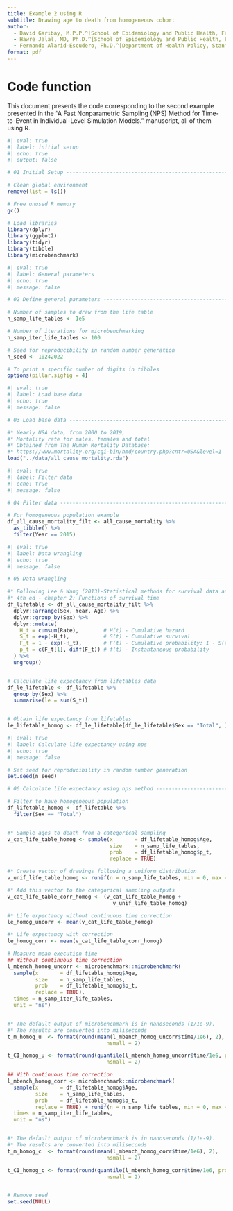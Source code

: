```yaml
---
title: Example 2 using R
subtitle: Drawing age to death from homogeneous cohort
author:
  - David Garibay, M.P.P.^[School of Epidemiology and Public Health, Faculty of Medicine, University of Ottawa, Ottawa, ON, CA.]
  - Hawre Jalal, MD, Ph.D.^[School of Epidemiology and Public Health, Faculty of Medicine, University of Ottawa, Ottawa, ON, CA.]
  - Fernando Alarid-Escudero, Ph.D.^[Department of Health Policy, Stanford University School of Medicine, Stanford, CA, USA.] ^[Center for Health Policy, Freeman Spogli Institute, Stanford University, Stanford, CA, USA.]
format: pdf
---
```


# Code function
This document presents the code corresponding to the second example presented 
in the "A Fast Nonparametric Sampling (NPS) Method for Time-to-Event in 
Individual-Level Simulation Models." manuscript, all of them using R.

```r
#| eval: true
#| label: initial setup
#| echo: true
#| output: false

# 01 Initial Setup --------------------------------------------------------

# Clean global environment
remove(list = ls())

# Free unused R memory
gc()

# Load libraries
library(dplyr)
library(ggplot2)
library(tidyr)
library(tibble)
library(microbenchmark)
```

```r
#| eval: true
#| label: General parameters
#| echo: true 
#| message: false

# 02 Define general parameters --------------------------------------------

# Number of samples to draw from the life table
n_samp_life_tables <- 1e5

# Number of iterations for microbenchmarking
n_samp_iter_life_tables <- 100

# Seed for reproducibility in random number generation
n_seed <- 10242022

# To print a specific number of digits in tibbles
options(pillar.sigfig = 4)

```


```r
#| eval: true
#| label: Load base data
#| echo: true 
#| message: false

# 03 Load base data -------------------------------------------------------

#* Yearly USA data, from 2000 to 2019, 
#* Mortality rate for males, females and total
#* Obtained from The Human Mortality Database:
#* https://www.mortality.org/cgi-bin/hmd/country.php?cntr=USA&level=1
load("../data/all_cause_mortality.rda")

```


```r
#| eval: true
#| label: Filter data
#| echo: true 
#| message: false

# 04 Filter data ----------------------------------------------------------

# For homogeneous population example
df_all_cause_mortality_filt <- all_cause_mortality %>% 
  as_tibble() %>% 
  filter(Year == 2015)
```

```r
#| eval: true
#| label: Data wrangling
#| echo: true 
#| message: false

# 05 Data wrangling -------------------------------------------------------

#* Following Lee & Wang (2013)-Statistical methods for survival data analysis
#* 4th ed - chapter 2: Functions of survival time
df_lifetable <- df_all_cause_mortality_filt %>% 
  dplyr::arrange(Sex, Year, Age) %>% 
  dplyr::group_by(Sex) %>% 
  dplyr::mutate(
    H_t = cumsum(Rate),        # H(t) - Cumulative hazard
    S_t = exp(-H_t),           # S(t) - Cumulative survival
    F_t = 1 - exp(-H_t),       # F(t) - Cumulative probability: 1 - S(t)
    p_t = c(F_t[1], diff(F_t)) # f(t) - Instantaneous probability
  ) %>% 
  ungroup()


# Calculate life expectancy from lifetables data
df_le_lifetable <- df_lifetable %>% 
  group_by(Sex) %>% 
  summarise(le = sum(S_t))


# Obtain life expectancy from lifetables
le_lifetable_homog <- df_le_lifetable[df_le_lifetable$Sex == "Total", ]$le

```

```r
#| eval: true
#| label: Calculate life expectancy using nps
#| echo: true 
#| message: false

# Set seed for reproducibility in random number generation
set.seed(n_seed)

# 06 Calculate life expectancy using nps method ---------------------------

# Filter to have homogeneous population
df_lifetable_homog <- df_lifetable %>%
  filter(Sex == "Total")


#* Sample ages to death from a categorical sampling
v_cat_life_table_homog <- sample(x       = df_lifetable_homog$Age,
                                 size    = n_samp_life_tables,
                                 prob    = df_lifetable_homog$p_t,
                                 replace = TRUE)

#* Create vector of drawings following a uniform distribution
v_unif_life_table_homog <- runif(n = n_samp_life_tables, min = 0, max = 1)

#* Add this vector to the categorical sampling outputs
v_cat_life_table_corr_homog <- (v_cat_life_table_homog + 
                                  v_unif_life_table_homog)

#* Life expectancy without continuous time correction
le_homog_uncorr <- mean(v_cat_life_table_homog)

#* Life expectancy with correction
le_homog_corr <- mean(v_cat_life_table_corr_homog)

# Measure mean execution time
## Without continuous time correction
l_mbench_homog_uncorr <- microbenchmark::microbenchmark(
  sample(x       = df_lifetable_homog$Age,
         size    = n_samp_life_tables,
         prob    = df_lifetable_homog$p_t,
         replace = TRUE),
  times = n_samp_iter_life_tables,
  unit = "ns")


#* The default output of microbenchmark is in nanoseconds (1/1e-9).
#* The results are converted into miliseconds
t_m_homog_u  <- format(round(mean(l_mbench_homog_uncorr$time/1e6), 2), 
                                nsmall = 2)

t_CI_homog_u <- format(round(quantile(l_mbench_homog_uncorr$time/1e6, probs = c(0.025, 0.975)), 2), 
                                nsmall = 2)

## With continuous time correction
l_mbench_homog_corr <- microbenchmark::microbenchmark(
  sample(x       = df_lifetable_homog$Age,
         size    = n_samp_life_tables,
         prob    = df_lifetable_homog$p_t,
         replace = TRUE) + runif(n = n_samp_life_tables, min = 0, max = 1),
  times = n_samp_iter_life_tables,
  unit = "ns")


#* The default output of microbenchmark is in nanoseconds (1/1e-9).
#* The results are converted into miliseconds
t_m_homog_c  <- format(round(mean(l_mbench_homog_corr$time/1e6), 2), 
                                nsmall = 2)

t_CI_homog_c <- format(round(quantile(l_mbench_homog_corr$time/1e6, probs = c(0.025, 0.975)), 2), 
                                nsmall = 2)


# Remove seed
set.seed(NULL)

```


